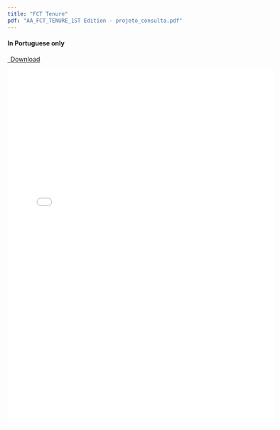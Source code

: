 ```yaml
---
title: "FCT Tenure"
pdf: "AA_FCT_TENURE_1ST Edition - projeto_consulta.pdf"
---
```


#### In Portuguese only

```{=html}
<p class="text-left">
  <a class="btn btn-primary btn-lg doc-download" href="AA_FCT_TENURE_1ST Edition - projeto_consulta.pdf" target="_blank">
    <i class="fa-solid fa-file-arrow-down"></i>&ensp;Download
  </a>
</p>

<div class="embed-container">
  <iframe src="AA_FCT_TENURE_1ST Edition - projeto_consulta.pdf" style="border: 0.5px" width="600" height="800"></iframe>
</div>
```

